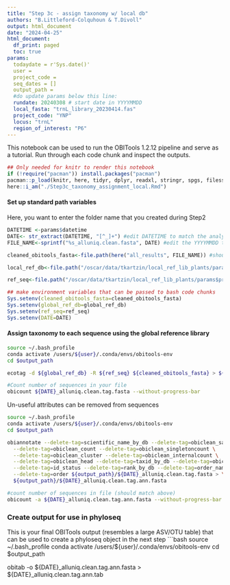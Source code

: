 ```yaml
---
title: "Step 3c - assign taxonomy w/ local db"
authors: "B.Littleford-Colquhoun & T.Divoll"
output: html_document
date: "2024-04-25"
html_document:
  df_print: paged
  toc: true
params:
  todaydate = r'Sys.date()'
  user =
  project_code = 
  seq_dates = []
  output_path = 
  #do update params below this line:
  rundate: 20240308 # start date in YYYYMMDD
  local_fasta: "trnL_library_20230414.fas"
  project_code: "YNP"
  locus: "trnL"
  region_of_interest: "P6"
---
```


This notebook can be used to run the OBITools 1.2.12 pipeline and serve as a tutorial. Run through each code chunk and inspect the outputs.

```r
## Only needed for knitr to render this notebook
if (!require("pacman")) install.packages("pacman")
pacman::p_load(knitr, here, tidyr, dplyr, readxl, stringr, spgs, filesstrings)
here::i_am("./Step3c_taxonomy_assignment_local.Rmd")
```

#### Set up standard path variables
Here, you want to enter the folder name that you created during Step2

```r
DATETIME <-params$datetime
DATE<- str_extract(DATETIME, "[^_]+") #edit DATETIME to match the analysis folder name that was created when running step2, if not still saved in your R environment
FILE_NAME<-sprintf("%s_alluniq.clean.fasta", DATE) #edit the YYYYMMDD to match the date of the file you created at the end of step2 in the "merged_path" directory.

cleaned_obitools_fasta<-file.path(here("all_results", FILE_NAME)) #should not need to edit this code as it pulls the date and file name you set in the previous 2 lines of code

local_ref_db<-file.path("/oscar/data/tkartzin/local_ref_lib_plants/params$project_code/params$project_code_params$locus_params$rundate") #-d in ecotag; ecoPCR taxonomy Database name. Need to edit YYYYMMDD and name of taxonomy database to match that of the most recent global reference library you want to use.

ref_seq<-file.path("/oscar/data/tkartzin/local_ref_lib_plants/params$project_code/params$rundate/db_YYYYMMDD_P6set.fasta") #-R in ecotag; fasta file containing the reference sequences. Need to edit YYYYMMDD and name of fasta file to match that of the most recent global reference library you want to use. 
```

```r
## make environment variables that can be passed to bash code chunks
Sys.setenv(cleaned_obitools_fasta=cleaned_obitools_fasta)
Sys.setenv(global_ref_db=global_ref_db)
Sys.setenv(ref_seq=ref_seq)
Sys.setenv(DATE=DATE)
```

#### Assign taxonomy to each sequence using the global reference library
```bash
source ~/.bash_profile
conda activate /users/${user}/.conda/envs/obitools-env
cd $output_path

ecotag -d ${global_ref_db} -R ${ref_seq} ${cleaned_obitools_fasta} > ${DATE}_alluniq.clean.tag.fasta

#Count number of sequences in your file
obicount ${DATE}_alluniq.clean.tag.fasta --without-progress-bar
```

Un-useful attributes can be removed from sequences
```bash
source ~/.bash_profile
conda activate /users/${user}/.conda/envs/obitools-env
cd $output_path

obiannotate --delete-tag=scientific_name_by_db --delete-tag=obiclean_samplecount \
  --delete-tag=obiclean_count --delete-tag=obiclean_singletoncount \
  --delete-tag=obiclean_cluster --delete-tag=obiclean_internalcount \
  --delete-tag=obiclean_head --delete-tag=taxid_by_db --delete-tag=obiclean_headcount \
  --delete-tag=id_status --delete-tag=rank_by_db --delete-tag=order_name \
  --delete-tag=order ${output_path}/${DATE}_alluniq.clean.tag.fasta > \
  ${output_path}/${DATE}_alluniq.clean.tag.ann.fasta

#count number of sequences in file (should match above)
obicount -a ${DATE}_alluniq.clean.tag.ann.fasta --without-progress-bar
```

### Create output for use in phyloseq
This is your final OBITools output (resembles a large ASV/OTU table) that can be used to create a phyloseq object in the next step
```bash
source ~/.bash_profile
conda activate /users/${user}/.conda/envs/obitools-env
cd $output_path

obitab -o ${DATE}_alluniq.clean.tag.ann.fasta > ${DATE}_alluniq.clean.tag.ann.tab

